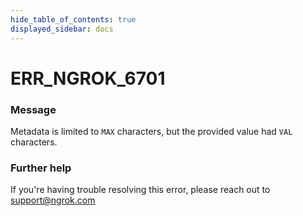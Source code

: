 ```yaml
---
hide_table_of_contents: true
displayed_sidebar: docs
---
```



# ERR_NGROK_6701

### Message

Metadata is limited to `MAX` characters, but the provided value had `VAL` characters.

<ErrorDetails error="err_ngrok_6701" />

### Further help

If you're having trouble resolving this error, please reach out to [support@ngrok.com](mailto:support@ngrok.com?subject=Help%20with%20ERR_NGROK_6701)

